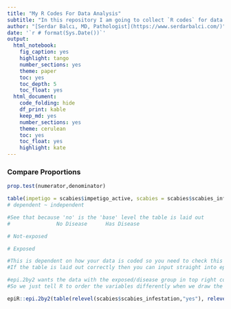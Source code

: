 ```yaml
---
title: "My R Codes For Data Analysis"
subtitle: "In this repository I am going to collect `R codes` for data analysis. Codes are from various resources and I try to give original link as much as possible."
author: "[Serdar Balcı, MD, Pathologist](https://www.serdarbalci.com/)"
date: '`r # format(Sys.Date())`'
output: 
  html_notebook: 
    fig_caption: yes
    highlight: tango
    number_sections: yes
    theme: paper
    toc: yes
    toc_depth: 5
    toc_float: yes
  html_document: 
    code_folding: hide
    df_print: kable
    keep_md: yes
    number_sections: yes
    theme: cerulean
    toc: yes
    toc_float: yes
    highlight: kate
---
```




### Compare Proportions

```r
prop.test(numerator,denominator)
```


```r
table(impetigo = scabies$impetigo_active, scabies = scabies$scabies_infestation)
# dependent ~ independent
```

```r
#See that because 'no' is the 'base' level the table is laid out
#               No Disease      Has Disease

# Not-exposed

# Exposed

#This is dependent on how your data is coded so you need to check this before using epi.2by2
#If the table is laid out correctly then you can input straight into epi.2by2, otherwise you #need to recode or re-order the variables so that the table will be laid out correctly

#epi.2by2 wants the data with the exposed/disease group in top right corner
#So we just tell R to order the variables differently when we draw the table

epiR::epi.2by2(table(relevel(scabies$scabies_infestation,"yes"), relevel(scabies$impetigo_active,"yes")))
```







